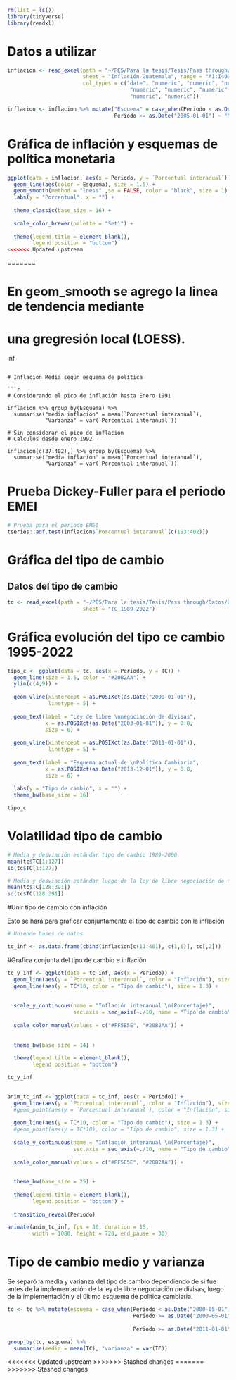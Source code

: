 ```r
rm(list = ls())
library(tidyverse)
library(readxl)
```

# Datos a utilizar

```r

inflacion <- read_excel(path = "~/PES/Para la tesis/Tesis/Pass through/Datos/Datos.xlsx", 
                        sheet = "Inflación Guatemala", range = "A1:I403",
                        col_types = c("date", "numeric", "numeric", "numeric",
                                       "numeric", "numeric", "numeric",
                                       "numeric", "numeric"))

inflacion <- inflacion %>% mutate("Esquema" = case_when(Periodo < as.Date("2005-01-01") ~ "Agregados Monetarios",
                                  Periodo >= as.Date("2005-01-01") ~ "Metas de Inflación"))
```

# Gráfica de inflación y esquemas de política monetaria

```r

ggplot(data = inflacion, aes(x = Periodo, y = `Porcentual interanual`)) + 
  geom_line(aes(color = Esquema), size = 1.5) +
  geom_smooth(method = "loess" ,se = FALSE, color = "black", size = 1) +
  labs(y = "Porcentual", x = "") +
  
  theme_classic(base_size = 16) +
  
  scale_color_brewer(palette = "Set1") +
  
  theme(legend.title = element_blank(),
        legend.position = "bottom")
<<<<<<< Updated upstream

```

=======
  
# En geom_smooth se agrego la linea de tendencia mediante
# una gregresión local (LOESS).

inf

```

# Inflación Media según esquema de política

```r

# Considerando el pico de inflación hasta Enero 1991

inflacion %>% group_by(Esquema) %>% 
  summarise("media inflación" = mean(`Porcentual interanual`),
            "Varianza" = var(`Porcentual interanual`))

# Sin considerar el pico de inflación 
# Calculos desde enero 1992

inflacion[c(37:402),] %>% group_by(Esquema) %>% 
  summarise("media inflación" = mean(`Porcentual interanual`),
            "Varianza" = var(`Porcentual interanual`))

```


# Prueba Dickey-Fuller para el periodo EMEI

```r

# Prueba para el periodo EMEI
tseries::adf.test(inflacion$`Porcentual interanual`[c(193:402)])

```

# Gráfica del tipo de cambio
## Datos del tipo de cambio

```r

tc <- read_excel(path = "~/PES/Para la tesis/Tesis/Pass through/Datos/Datos.xlsx", 
                        sheet = "TC 1989-2022")
```

# Gráfica evolución del tipo ce cambio 1995-2022
```r

tipo_c <- ggplot(data = tc, aes(x = Periodo, y = TC)) +
  geom_line(size = 1.5, color = "#20B2AA") +
  ylim(c(4,9)) +
  
  geom_vline(xintercept = as.POSIXct(as.Date("2000-01-01")),
             linetype = 5) +
  
  geom_text(label = "Ley de libre \nnegociación de divisas",
            x = as.POSIXct(as.Date("2003-01-01")), y = 8.8,
            size = 6) +
  
  geom_vline(xintercept = as.POSIXct(as.Date("2011-01-01")),
             linetype = 5) +
  
  geom_text(label = "Esquema actual de \nPolítica Cambiaria",
            x = as.POSIXct(as.Date("2013-12-01")), y = 8.8,
            size = 6) +
  
  labs(y = "Tipo de cambio", x = "") +
  theme_bw(base_size = 16)

tipo_c

```

# Volatilidad tipo de cambio

```r

# Media y desviación estándar tipo de cambio 1989-2000
mean(tc$TC[1:127])
sd(tc$TC[1:127])

# Media y desviación estándar luego de la ley de libre negociación de divisas
mean(tc$TC[128:391])
sd(tc$TC[128:391])
```


#Unir tipo de cambio con inflación

Esto se hará para graficar conjuntamente el tipo de cambio con la inflación 

```r

# Uniendo bases de datos

tc_inf <- as.data.frame(cbind(inflacion[c(11:401), c(1,6)], tc[,2]))

```

#Grafica conjunta del tipo de cambio e inflación

```r

tc_y_inf <- ggplot(data = tc_inf, aes(x = Periodo)) +
  geom_line(aes(y = `Porcentual interanual`, color = "Inflación"), size = 1.3) +
  geom_line(aes(y = TC*10, color = "Tipo de cambio"), size = 1.3) +
  
  
  scale_y_continuous(name = "Inflación interanual \n(Porcentaje)",
                     sec.axis = sec_axis(~./10, name = "Tipo de cambio" )) +
  
  scale_color_manual(values = c("#FF5E5E", "#20B2AA")) +
  
  
  theme_bw(base_size = 14) +
  
  theme(legend.title = element_blank(),
        legend.position = "bottom")

tc_y_inf
  
```

```r

anim_tc_inf <- ggplot(data = tc_inf, aes(x = Periodo)) +
  geom_line(aes(y = `Porcentual interanual`, color = "Inflación"), size = 1.3) +
  #geom_point(aes(y = `Porcentual interanual`), color = "Inflación", size = 1.3) +
  
  geom_line(aes(y = TC*10, color = "Tipo de cambio"), size = 1.3) +
  #geom_point(aes(y = TC*10), color = "Tipo de cambio", size = 1.3) +
  
  scale_y_continuous(name = "Inflación interanual \n(Porcentaje)",
                     sec.axis = sec_axis(~./10, name = "Tipo de cambio" )) +
  
  scale_color_manual(values = c("#FF5E5E", "#20B2AA")) +
  
  
  theme_bw(base_size = 25) +
  
  theme(legend.title = element_blank(),
        legend.position = "bottom") +
  
  transition_reveal(Periodo)

animate(anim_tc_inf, fps = 30, duration = 15,
        width = 1080, height = 720, end_pause = 30)

```

# Tipo de cambio medio y varianza

Se separó la media y varianza del tipo de cambio dependiendo de si fue antes de la implementación de la ley de libre negociación de divisas, luego de la implementación y el último esquema de política cambiaria.

```r

tc <- tc %>% mutate(esquema = case_when(Periodo < as.Date("2000-05-01") ~ "luego de la liberación", 
                                        Periodo >= as.Date("2000-05-01") & Periodo < as.Date("2011-01-01") ~             
                                                                                      "implementación ley",
                                        Periodo >= as.Date("2011-01-01") ~ "actual politica cambiaria"))

group_by(tc, esquema) %>% 
  summarise(media = mean(TC), "varianza" = var(TC))

```






<<<<<<< Updated upstream
>>>>>>> Stashed changes
=======
>>>>>>> Stashed changes
